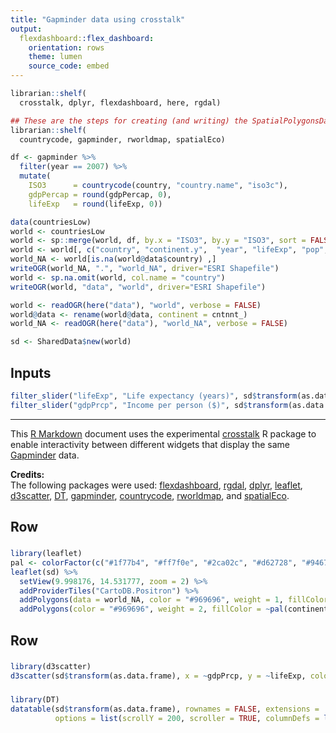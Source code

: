 ```yaml
---
title: "Gapminder data using crosstalk"
output: 
  flexdashboard::flex_dashboard:
    orientation: rows
    theme: lumen
    source_code: embed
---
```


```r
librarian::shelf(
  crosstalk, dplyr, flexdashboard, here, rgdal)
```

```r
## These are the steps for creating (and writing) the SpatialPolygonsDataFrame using data from the gapminder package and the boundary vector layer supplied by www.naturalearthdata.com in the rworldmap package.
librarian::shelf(
  countrycode, gapminder, rworldmap, spatialEco)

df <- gapminder %>% 
  filter(year == 2007) %>% 
  mutate(
    ISO3      = countrycode(country, "country.name", "iso3c"), 
    gdpPercap = round(gdpPercap, 0), 
    lifeExp   = round(lifeExp, 0))

data(countriesLow)
world <- countriesLow
world <- sp::merge(world, df, by.x = "ISO3", by.y = "ISO3", sort = FALSE)
world <- world[, c("country", "continent.y",  "year", "lifeExp", "pop", "gdpPercap")]
world_NA <- world[is.na(world@data$country) ,]
writeOGR(world_NA, ".", "world_NA", driver="ESRI Shapefile")
world <- sp.na.omit(world, col.name = "country")
writeOGR(world, "data", "world", driver="ESRI Shapefile")
```


```r
world <- readOGR(here("data"), "world", verbose = FALSE)
world@data <- rename(world@data, continent = cntnnt_)
world_NA <- readOGR(here("data"), "world_NA", verbose = FALSE)

sd <- SharedData$new(world)
```

Inputs {.sidebar}
-----------------------------------------------------------------------

```r
filter_slider("lifeExp", "Life expectancy (years)", sd$transform(as.data.frame), ~lifeExp)
filter_slider("gdpPrcp", "Income per person ($)", sd$transform(as.data.frame), ~gdpPrcp)
```

---



This [R Markdown](http://rmarkdown.rstudio.com/) document uses the experimental [crosstalk](https://github.com/rstudio/crosstalk) R package to enable interactivity between different widgets that display the same [Gapminder](https://www.gapminder.org/data/) data.



**Credits:**    
The following packages were used: [flexdashboard](https://cran.r-project.org/web/packages/flexdashboard/index.html), [rgdal](https://cran.r-project.org/web/packages/rgdal/index.html), [dplyr](https://cran.r-project.org/web/packages/dplyr/index.html), [leaflet](https://cran.r-project.org/web/packages/leaflet/index.html), [d3scatter](https://github.com/jcheng5/d3scatter), [DT](https://cran.r-project.org/web/packages/DT/index.html), [gapminder](https://cran.r-project.org/web/packages/gapminder/index.html), [countrycode](https://cran.r-project.org/web/packages/countrycode/index.html),
[rworldmap](https://cran.r-project.org/web/packages/rworldmap/index.html), and [spatialEco](https://cran.r-project.org/web/packages/spatialEco/index.html). 


Row {data-height=550}
-------------------------------------

###

```r
library(leaflet)
pal <- colorFactor(c("#1f77b4", "#ff7f0e", "#2ca02c", "#d62728", "#9467bd"), domain = c("Africa", "Americas", "Asia", "Europe", "Oceania"), ordered = FALSE)
leaflet(sd) %>% 
  setView(9.998176, 14.531777, zoom = 2) %>%
  addProviderTiles("CartoDB.Positron") %>% 
  addPolygons(data = world_NA, color = "#969696", weight = 1, fillColor = "#808080") %>% 
  addPolygons(color = "#969696", weight = 2, fillColor = ~pal(continent), fillOpacity = 0.8, label = ~as.character(country))
```

Row {data-height=450}
-------------------------------------

###

```r
library(d3scatter)
d3scatter(sd$transform(as.data.frame), x = ~gdpPrcp, y = ~lifeExp, color = ~continent, x_label = "Income per person", y_label = "Life expectancy")
```

###

```r
library(DT)
datatable(sd$transform(as.data.frame), rownames = FALSE, extensions = 'Scroller', 
          options = list(scrollY = 200, scroller = TRUE, columnDefs = list(list(className = 'dt-left', targets = 0:3))))
```
